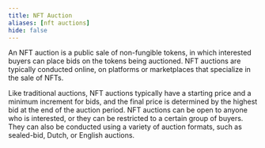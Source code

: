 ```yaml
---
title: NFT Auction
aliases: [nft auctions]
hide: false
---
```




An NFT auction is a public sale of non-fungible tokens, in which interested buyers can place bids on the tokens being auctioned. NFT auctions are typically conducted online, on platforms or marketplaces that specialize in the sale of NFTs.

Like traditional auctions, NFT auctions typically have a starting price and a minimum increment for bids, and the final price is determined by the highest bid at the end of the auction period. NFT auctions can be open to anyone who is interested, or they can be restricted to a certain group of buyers. They can also be conducted using a variety of auction formats, such as sealed-bid, Dutch, or English auctions.


